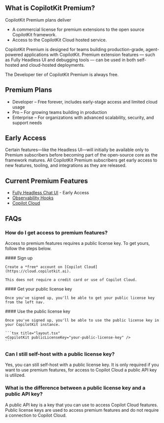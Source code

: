 

## What is CopilotKit Premium?
CopilotKit Premium plans deliver  
- A commercial license for premium extensions to the open source CopilotKit framework.
- Access to the CopilotKit Cloud hosted service. 

CopilotKit Premium is designed for teams building production-grade, agent-powered applications with CopilotKit.
Premium extension features — such as Fully Headless UI and debugging tools — can be used in both self-hosted and cloud-hosted deployments.

The Developer tier of CopilotKit Premium is always free.

## Premium Plans
- Developer – Free forever, includes early-stage access and limited cloud usage
- Pro – For growing teams building in production
- Enterprise – For organizations with advanced scalability, security, and support needs
## Early Access
Certain features—like the Headless UI—will initially be available only to Premium subscribers before becoming part of the open-source core as the framework matures.
All CopilotKit Premium subscribers get early access to new features, tooling, and integrations as they are released.

## Current Premium Features
- [Fully Headless Chat UI](headless-ui) - Early Access
- [Observability Hooks](observability)
- [Copilot Cloud](https://cloud.copilotkit.ai)

## FAQs

### How do I get access to premium features?
Access to premium features requires a public license key. To get yours, follow the steps below.

<Steps>
  <Step>
    #### Sign up

    Create a *free* account on [Copilot Cloud](https://cloud.copilotkit.ai).

    This does not require a credit card or use of Copilot Cloud.
  </Step>
  <Step>
    #### Get your public license key

    Once you've signed up, you'll be able to get your public license key from the left nav.
  </Step>
  <Step>
    #### Use the public license key

    Once you've signed up, you'll be able to use the public license key in your CopilotKit instance.

    ```tsx title="layout.tsx"
    <CopilotKit publicLicenseKey="your-public-license-key" />
    ```
  </Step>
</Steps>

### Can I still self-host with a public license key?

Yes, you can still self-host with a public license key. It is only required if you want to use premium features, 
for access to Copilot Cloud a public API key is utilized.


### What is the difference between a public license key and a public API key?

A public API key is a key that you can use to access Copilot Cloud features. Public license keys are used to access premium features
and do not require a connection to Copilot Cloud.
